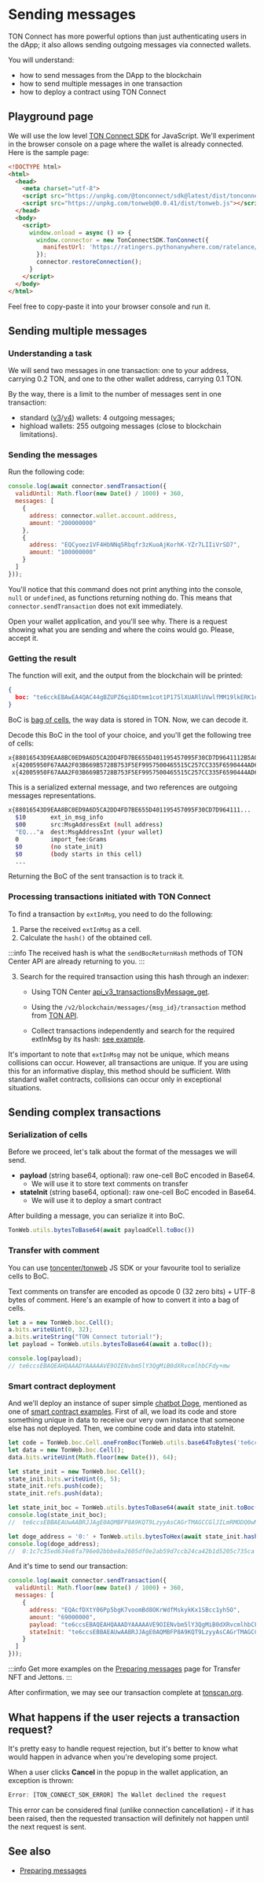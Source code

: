 
# Sending messages

TON Connect has more powerful options than just authenticating users in the dApp; it also allows sending outgoing messages via connected wallets.

You will understand:

* how to send messages from the DApp to the blockchain
* how to send multiple messages in one transaction
* how to deploy a contract using TON Connect

## Playground page

We will use the low level [TON Connect SDK](https://github.com/ton-connect/sdk/tree/main/packages/sdk) for JavaScript. We'll experiment in the browser console on a page where the wallet is already connected. Here is the sample page:

```html
<!DOCTYPE html>
<html>
  <head>
    <meta charset="utf-8">
    <script src="https://unpkg.com/@tonconnect/sdk@latest/dist/tonconnect-sdk.min.js"></script>
    <script src="https://unpkg.com/tonweb@0.0.41/dist/tonweb.js"></script>
  </head>
  <body>
    <script>
      window.onload = async () => {
        window.connector = new TonConnectSDK.TonConnect({
          manifestUrl: 'https://ratingers.pythonanywhere.com/ratelance/tonconnect-manifest.json'
        });
        connector.restoreConnection();
      }
    </script>
  </body>
</html>
```

Feel free to copy-paste it into your browser console and run it.

## Sending multiple messages

### Understanding a task

We will send two messages in one transaction: one to your address, carrying 0.2 TON, and one to the other wallet address, carrying 0.1 TON.

By the way, there is a limit to the number of messages sent in one transaction:

* standard ([v3](/v3/documentation/smart-contracts/contracts-specs/wallet-contracts#wallet-v3)/[v4](/v3/documentation/smart-contracts/contracts-specs/wallet-contracts#wallet-v4)) wallets: 4 outgoing messages;
* highload wallets: 255 outgoing messages (close to blockchain limitations).

### Sending the messages

Run the following code:

```js
console.log(await connector.sendTransaction({
  validUntil: Math.floor(new Date() / 1000) + 360,
  messages: [
    {
      address: connector.wallet.account.address,
      amount: "200000000"
    },
    {
      address: "EQCyoez1VF4HbNNq5Rbqfr3zKuoAjKorhK-YZr7LIIiVrSD7",
      amount: "100000000"
    }
  ]
}));
```

You'll notice that this command does not print anything into the console, `null` or `undefined`, as functions returning nothing do. This means that `connector.sendTransaction` does not exit immediately.

Open your wallet application, and you'll see why. There is a request showing what you are sending and where the coins would go. Please, accept it.

### Getting the result

The function will exit, and the output from the blockchain will be printed:

```json
{
  boc: "te6cckEBAwEA4QAC44gBZUPZ6qi8Dtmm1cot1P175lXUARlUVwlfMM19lkERK1oCUB3RqDxAFnPpeo191X/jiimn9Bwnq3zwcU/MMjHRNN5sC5tyymBV3SJ1rjyyscAjrDDFAIV/iE+WBySEPP9wCU1NGLsfcvVgAAACSAAYHAECAGhCAFlQ9nqqLwO2abVyi3U/XvmVdQBGVRXCV8wzX2WQRErWoAmJaAAAAAAAAAAAAAAAAAAAAGZCAFlQ9nqqLwO2abVyi3U/XvmVdQBGVRXCV8wzX2WQRErWnMS0AAAAAAAAAAAAAAAAAAADkk4U"
}
```

BoC is [bag of cells](/v3/concepts/dive-into-ton/ton-blockchain/cells-as-data-storage), the way data is stored in TON. Now, we can decode it.

Decode this BoC in the tool of your choice, and you'll get the following tree of cells:

```bash
x{88016543D9EAA8BC0ED9A6D5CA2DD4FD7BE655D401195457095F30CD7D9641112B5A02501DD1A83C401673E97A8D7DD57FE38A29A7F41C27AB7CF0714FCC3231D134DE6C0B9B72CA6055DD2275AE3CB2B1C023AC30C500857F884F960724843CFF70094D4D18BB1F72F5600000024800181C_}
 x{42005950F67AAA2F03B669B5728B753F5EF9957500465515C257CC335F6590444AD6A00989680000000000000000000000000000}
 x{42005950F67AAA2F03B669B5728B753F5EF9957500465515C257CC335F6590444AD69CC4B40000000000000000000000000000}
```

This is a serialized external message, and two references are outgoing messages representations.

```bash
x{88016543D9EAA8BC0ED9A6D5CA2DD4FD7BE655D401195457095F30CD7D964111...
  $10       ext_in_msg_info
  $00       src:MsgAddressExt (null address)
  "EQ..."a  dest:MsgAddressInt (your wallet)
  0         import_fee:Grams
  $0        (no state_init)
  $0        (body starts in this cell)
  ...
```

Returning the BoC of the sent transaction is to track it.

### Processing transactions initiated with TON Connect

To find a transaction by `extInMsg`, you need to do the following:

1. Parse the received `extInMsg` as a cell.
2. Calculate the `hash()` of the obtained cell.

:::info
The received hash is what the `sendBocReturnHash` methods of TON Center API are already returning to you.
:::

3. Search for the required transaction using this hash through an indexer:

   * Using TON Center [api_v3_transactionsByMessage_get](https://toncenter.com/api/v3/#/default/get_transactions_by_message_api_v3_transactionsByMessage_get).

   * Using the `/v2/blockchain/messages/{msg_id}/transaction` method from [TON API](https://tonapi.io/api-v2).

   * Collect transactions independently and search for the required extInMsg by its hash: [see example](/v3/guidelines/dapps/cookbook#how-to-find-transaction-for-a-certain-ton-connect-result).

It's important to note that `extInMsg` may not be unique, which means collisions can occur. However, all transactions are unique.
If you are using this for an informative display, this method should be sufficient. With standard wallet contracts, collisions can occur only in exceptional situations.

## Sending complex transactions

### Serialization of cells

Before we proceed, let's talk about the format of the messages we will send.

* **payload** (string base64, optional): raw one-cell BoC encoded in Base64.
  * We will use it to store text comments on transfer
* **stateInit** (string base64, optional): raw one-cell BoC encoded in Base64.
  * We will use it to deploy a smart contract

After building a message, you can serialize it into BoC.

```js
TonWeb.utils.bytesToBase64(await payloadCell.toBoc())
```

### Transfer with comment

You can use [toncenter/tonweb](https://github.com/toncenter/tonweb) JS SDK or your favourite tool to serialize cells to BoC.

Text comments on transfer are encoded as opcode 0 (32 zero bits) + UTF-8 bytes of comment. Here's an example of how to convert it into a bag of cells.

```js
let a = new TonWeb.boc.Cell();
a.bits.writeUint(0, 32);
a.bits.writeString("TON Connect tutorial!");
let payload = TonWeb.utils.bytesToBase64(await a.toBoc());

console.log(payload);
// te6ccsEBAQEAHQAAADYAAAAAVE9OIENvbm5lY3QgMiB0dXRvcmlhbCFdy+mw
```

### Smart contract deployment

And we'll deploy an instance of super simple [chatbot Doge](https://github.com/LaDoger/doge.fc), mentioned as one of [smart contract examples](/v3/documentation/smart-contracts/overview#examples-of-smart-contracts). First of all, we load its code and store something unique in data to receive our very own instance that someone else has not deployed. Then, we combine code and data into stateInit.

```js
let code = TonWeb.boc.Cell.oneFromBoc(TonWeb.utils.base64ToBytes('te6cckEBAgEARAABFP8A9KQT9LzyyAsBAGrTMAGCCGlJILmRMODQ0wMx+kAwi0ZG9nZYcCCAGMjLBVAEzxaARfoCE8tqEssfAc8WyXP7AN4uuM8='));
let data = new TonWeb.boc.Cell();
data.bits.writeUint(Math.floor(new Date()), 64);

let state_init = new TonWeb.boc.Cell();
state_init.bits.writeUint(6, 5);
state_init.refs.push(code);
state_init.refs.push(data);

let state_init_boc = TonWeb.utils.bytesToBase64(await state_init.toBoc());
console.log(state_init_boc);
//  te6ccsEBBAEAUwAABRJJAgE0AQMBFP8A9KQT9LzyyAsCAGrTMAGCCGlJILmRMODQ0wMx+kAwi0ZG9nZYcCCAGMjLBVAEzxaARfoCE8tqEssfAc8WyXP7AAAQAAABhltsPJ+MirEd

let doge_address = '0:' + TonWeb.utils.bytesToHex(await state_init.hash());
console.log(doge_address);
//  0:1c7c35ed634e8fa796e02bbbe8a2605df0e2ab59d7ccb24ca42b1d5205c735ca
```

And it's time to send our transaction:

```js
console.log(await connector.sendTransaction({
  validUntil: Math.floor(new Date() / 1000) + 360,
  messages: [
    {
      address: "EQAcfDXtY06Pp5bgK7voomBd8OKrWdfMskykKx1SBcc1yh5O",
      amount: "69000000",
      payload: "te6ccsEBAQEAHQAAADYAAAAAVE9OIENvbm5lY3QgMiB0dXRvcmlhbCFdy+mw",
      stateInit: "te6ccsEBBAEAUwAABRJJAgE0AQMBFP8A9KQT9LzyyAsCAGrTMAGCCGlJILmRMODQ0wMx+kAwi0ZG9nZYcCCAGMjLBVAEzxaARfoCE8tqEssfAc8WyXP7AAAQAAABhltsPJ+MirEd"
    }
  ]
}));
```

:::info
Get more examples on the [Preparing messages](/v3/guidelines/ton-connect/guidelines/preparing-messages) page for Transfer NFT and Jettons.
:::

After confirmation, we may see our transaction complete at [tonscan.org](https://tonscan.org/tx/pCA8LzWlCRTBc33E2y-MYC7rhUiXkhODIobrZVVGORg=).

## What happens if the user rejects a transaction request?

It's pretty easy to handle request rejection, but it's better to know what would happen in advance when you're developing some project.

When a user clicks **Cancel** in the popup in the wallet application, an exception is thrown:

```ts
Error: [TON_CONNECT_SDK_ERROR] The Wallet declined the request 
```

This error can be considered final (unlike connection cancellation) - if it has been raised, then the requested transaction will definitely not happen until the next request is sent.

## See also

* [Preparing messages](/v3/guidelines/ton-connect/guidelines/preparing-messages)

<Feedback />

